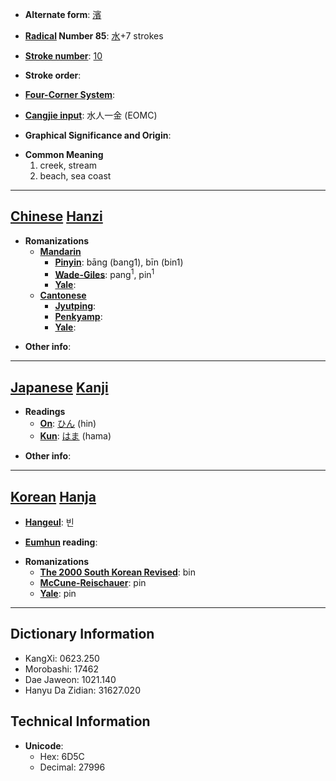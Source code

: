 * '''Alternate form''': [[濱]]

* '''[[Wiktionary:Chinese radical index| Radical]] Number 85''': [[Wiktionary:Chinese radical index 水|水]]+7 strokes

* '''[[Wiktionary:Chinese total strokes index|Stroke number]]''': [[Wiktionary:Chinese total strokes index 10|10]]

* '''Stroke order''': 

* '''[[Wiktionary:Chinese four corner index|Four-Corner System]]''': 

* '''[[Wiktionary:Chinese Cangjie index|Cangjie input]]''': 水人一金 (EOMC)

* '''Graphical Significance and Origin''': 

* '''Common Meaning'''
*#creek, stream
*# beach, sea coast


----

== [[Chinese]] [[Hanzi]] ==

* '''Romanizations'''
** '''[[Mandarin]]'''
*** '''[[Pinyin]]''': bāng (bang1), bīn (bin1)
*** '''[[Wade-Giles]]''': pang<sup>1</sup>, pin<sup>1</sup>
*** '''[[Yale]]''': 
** '''[[Cantonese]]'''
*** '''[[Jyutping]]''':
*** '''[[Penkyamp]]''': 
*** '''[[Yale]]''': 

* '''Other info''': 

----

== [[Japanese]] [[Kanji]] ==

* '''Readings'''
** '''[[On]]''': [[ひん]] (hin)
** '''[[Kun]]''': [[はま]] (hama)

* '''Other info''':  

----

== [[Korean]] [[Hanja]] ==

* '''[[Hangeul]]''': 빈

* '''[[Eumhun]] reading''': 

* '''Romanizations'''
** '''[[The 2000 South Korean Revised Romanization|The 2000 South Korean Revised]]''': bin
** '''[[McCune-Reischauer]]''': pin
** '''[[Yale]]''': pin

----

== Dictionary Information ==

* KangXi: 0623.250
* Morobashi: 17462
* Dae Jaweon: 1021.140
* Hanyu Da Zidian: 31627.020

== Technical Information ==

* '''Unicode''':
** Hex: 6D5C
** Decimal: 27996